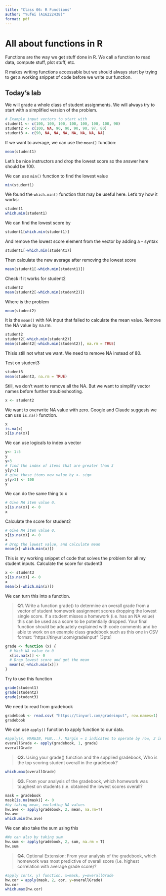 ```yaml
---
title: "Class 06: R Functions"
author: "Yufei (A16222438)"
format: pdf
---
```


# All about functions in R

Functions are the way we get stuff done in R. We call a function to read data, compute stuff, plot stuff, etc.

R makes writing functions accessable but we should always start by trying to get a working snippet of code before we write our function.

## Today's lab

We will grade a whole class of student assignments. We will always try to start with a simplified version of the problem.

```r
# Example input vectors to start with
student1 <- c(100, 100, 100, 100, 100, 100, 100, 90)
student2 <- c(100, NA, 90, 90, 90, 90, 97, 80)
student3 <- c(90, NA, NA, NA, NA, NA, NA, NA)
```

If we want to average, we can use the `mean()` function:
```r
mean(student1)
```


Let's be nice instructors and drop the lowest score so the answer here should be 100.

We can use `min()` function to find the lowest value

```r
min(student1)
```

We found the `which.min()` function that may be useful here. Let's try how it works:
```r
student1
which.min(student1)
```

We can find the lowest score by
```r
student1[which.min(student1)]
```

And remove the lowest score element from the vector by adding a - syntax
```r
student1[-which.min(student1)]
```

Then calculate the new average after removing the lowest score
```r
mean(student1[-which.min(student1)])
```

Check if it works for student2
```r
student2
mean(student2[-which.min(student2)])
```

Where is the problem
```r
mean(student2)
```

It is the `mean()` with NA input that failed to calculate the mean value. Remove the NA value by na.rm.
```r
student2
student2[-which.min(student2)]
mean(student2[-which.min(student2)], na.rm = TRUE)
```
Thisis still not what we want. We need to remove NA instead of 80.

Test on student3
```r
student3
mean(student3, na.rm = TRUE)
```

Still, we don't want to remove all the NA. But we want to simplify vector names before further troubleshooting.
```r
x <- student2
```

We want to overwrite NA value with zero.
Google and Claude suggests we can use `is.na()` function.
```r
x
is.na(x)
x[is.na(x)]
```

We can use logicals to index a vector
```r
y<- 1:5
y
y>3
# find the index of items that are greater than 3
y[y>3]
# give those items new value by <- sign
y[y>3] <- 100
y
```
We can do the same thing to x
```r
# Give NA item value 0.
x[is.na(x)] <- 0
x
```
Calculate the score for student2
```r
# Give NA item value 0.
x[is.na(x)] <- 0
x
# Drop the lowest value, and calculate mean
mean(x[-which.min(x)])
```

This is my working snippet of code that solves the problem for all my student inputs. Calculate the score for student3
```r
x <- student3
x[is.na(x)] <- 0
x
mean(x[-which.min(x)])
```

We can turn this into a function.

> **Q1**. Write a function grade() to determine an overall grade from a vector of student homework assignment scores dropping the lowest single score. If a student misses a homework (i.e. has an NA value) this can be used as a score to be potentially dropped. Your final function should be adquately explained with code comments and be able to work on an example class gradebook such as this one in CSV format: “https://tinyurl.com/gradeinput” [3pts]

```r
grade <- function (x) {
  # Mask NA value to 0
  x[is.na(x)] <- 0
  # Drop lowest score and get the mean
  mean(x[-which.min(x)])
}
```

Try to use this function
```r
grade(student1)
grade(student2)
grade(student3)
```

We need to read from gradebook
```r
gradebook <- read.csv( "https://tinyurl.com/gradeinput", row.names=1)
gradebook
```

We can use `apply()` function to apply function to our data.
```r
#apply(x, MARGIN, FUN...). Margin = 1 indicates to operate by row, 2 indicates column
overallGrade <- apply(gradebook, 1, grade)
overallGrade
```

> **Q2.** Using your grade() function and the supplied gradebook, Who is the top scoring student overall in the gradebook?

```r
which.max(overallGrade)
```

> **Q3.** From your analysis of the gradebook, which homework was toughest on students (i.e. obtained the lowest scores overall?

```r
mask = gradebook
mask[is.na(mask)] <- 0
#by taking mean, excluding NA values
hw.ave <- apply(gradebook, 2, mean, na.rm=T)
hw.ave
which.min(hw.ave)
```
We can also take the sum using this 
```r
#We can also by taking sum
hw.sum <- apply(gradebook, 2, sum, na.rm = T)
hw.sum
```

> **Q4.** Optional Extension: From your analysis of the gradebook, which homework was most predictive of overall score (i.e. highest correlation with average grade score)? 

```r
#apply cor(x, y) function, x=mask, y=overallGrade
hw.cor = apply(mask, 2, cor, y=overallGrade)
hw.cor
which.max(hw.cor)
```

